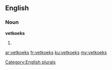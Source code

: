 ==English==

===Noun===
'''vetkoeks'''

# {{plural of|vetkoek}}

[[Category:English plurals]]

[[ar:vetkoeks]]
[[fr:vetkoeks]]
[[ku:vetkoeks]]
[[my:vetkoeks]]